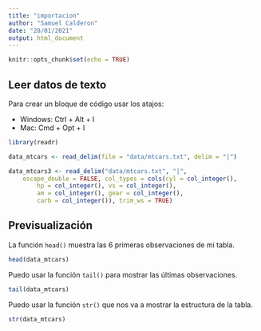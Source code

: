 ```yaml
---
title: "importacion"
author: "Samuel Calderon"
date: "28/01/2021"
output: html_document
---
```


```r
knitr::opts_chunk$set(echo = TRUE)
```

## Leer datos de texto

Para crear un bloque de código usar los atajos:

- Windows: Ctrl + Alt + I
- Mac: Cmd + Opt + I

```r
library(readr)

data_mtcars <- read_delim(file = "data/mtcars.txt", delim = "|")

data_mtcars3 <- read_delim("data/mtcars.txt", "|", 
    escape_double = FALSE, col_types = cols(cyl = col_integer(), 
        hp = col_integer(), vs = col_integer(), 
        am = col_integer(), gear = col_integer(), 
        carb = col_integer()), trim_ws = TRUE)
```

## Previsualización

La función `head()` muestra las 6 primeras observaciones de mi tabla.

```r
head(data_mtcars)
```

Puedo usar la función `tail()` para mostrar las últimas observaciones.

```r
tail(data_mtcars)
```

Puedo usar la función `str()` que nos va a mostrar la estructura de la tabla.

```r
str(data_mtcars)
```


